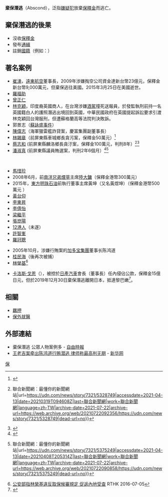 {{legal}}
'''棄保潛逃'''（Abscond），泛指[[嫌疑犯|嫌疑犯]]放棄[[保釋|保釋金]]而逃亡。

==棄保潛逃的後果==
*沒收[[保釋|保釋金]]
*發布[[通緝|通緝]]
*註銷[[國籍|國籍]]（例如：{{USA}}）

==著名案例==
;{{TWN}}
*[[崔湧|崔湧]]，[[遠東航空|遠東航空]]董事長，2009年涉嫌掏空公司資金達新台幣23億元，保釋金新台幣9,000萬元，但棄保逃往美國。2015年3月25日在美國逝世。
*[[羅福助|羅福助]]
*[[曾正仁|曾正仁]]
*[[林克穎|林克穎]]，印度裔英國商人，在台灣涉嫌[[酒駕|酒駕]]撞死送報員，於發監執刑前持一名英國籍白人的護照潛逃出境回到英國，中華民國政府在英國提起訴訟要求引渡林克穎回台灣服刑，但遭蘇格蘭高等法院判決敗訴。
*郭景志（[[蘇詠盛事件|蘇詠盛事件]]）
*[[陳偉志|陳偉志]]（海軍獵雷艦詐貸案，慶富集團副董事長）
*[[林錫章|林錫章]]（前屏東縣車城鄉長貪污案，保釋金50萬元）<ref>{{Cite web|title=前車城鄉長林錫章棄保潛逃 黃國昌：正義再度淪為笑柄|url=https://tw.news.yahoo.com/%E5%89%8D%E8%BB%8A%E5%9F%8E%E9%84%89%E9%95%B7%E6%9E%97%E9%8D%9A%E7%AB%A0%E6%88%90%E5%8A%9F%E6%A3%84%E4%BF%9D%E6%BD%9B%E9%80%83-%E9%BB%83%E5%9C%8B%E6%98%8C-%E6%AD%A3%E7%BE%A9%E5%8F%88%E6%B7%AA%E7%82%BA%E7%AC%91%E6%9F%84-041728816.html|work=tw.news.yahoo.com|accessdate=2019-05-01|language=zh-TW|archive-date=2019-05-01|archive-url=https://web.archive.org/web/20190501023436/https://tw.news.yahoo.com/%25E5%2589%258D%25E8%25BB%258A%25E5%259F%258E%25E9%2584%2589%25E9%2595%25B7%25E6%259E%2597%25E9%258D%259A%25E7%25AB%25A0%25E6%2588%2590%25E5%258A%259F%25E6%25A3%2584%25E4%25BF%259D%25E6%25BD%259B%25E9%2580%2583-%25E9%25BB%2583%25E5%259C%258B%25E6%2598%258C-%25E6%25AD%25A3%25E7%25BE%25A9%25E5%258F%2588%25E6%25B7%25AA%25E7%2582%25BA%25E7%25AC%2591%25E6%259F%2584-041728816.html|dead-url=no}}</ref>
*[[蔡志和|蔡志和]]  (前屏東縣麟洛鄉長貪汙案，保釋金100萬元，判刑8年）<ref>{{Cite web|title=逃亡？麟洛鄉前鄉長蔡志和涉貪判刑8年 發監前不知去向 {{!}} 聯合新聞網：最懂你的新聞網站|url=https://udn.com/news/story/7321/5328749|accessdate=2021-04-13|date=20210319T094608Z|last=聯合新聞網|work=聯合新聞網|language=zh-TW|archive-date=2021-07-22|archive-url=https://web.archive.org/web/20210722092356/https://udn.com/news/story/7321/5328749|dead-url=no}}</ref><ref>{{Cite web|title=前麟洛鄉長蔡志和貪汙入監前棄保潛逃 屏檢將發布通緝 - 社會|url=https://news.ltn.com.tw/news/society/breakingnews/3472026|accessdate=2021-04-13|date=2021-03-19|last=自由時報電子報|work=自由時報電子報|language=zh-TW|archive-date=2021-07-22|archive-url=https://web.archive.org/web/20210722090839/https://news.ltn.com.tw/news/society/breakingnews/3472026|dead-url=no}}</ref>
*[[潘淑真|潘淑真]]  (前屏東縣議員賄選案，判刑2年6個月）<ref>{{Cite web|title=前屏議員潘淑真未到案執行 屏檢已發布通緝 - 社會|url=https://www.chinatimes.com/realtimenews/20210408005635-260402?chdtv|accessdate=2021-04-13|last=中時新聞網|work=中時新聞網|language=zh-TW|archive-date=2021-07-22|archive-url=https://web.archive.org/web/20210722094654/https://www.chinatimes.com/realtimenews/20210408005635-260402?chdtv|dead-url=no}}</ref><ref>{{Cite web|title=又一個！屏東前議員潘淑真賄選判2年半 棄保潛逃檢通緝 {{!}} 聯合新聞網：最懂你的新聞網站|url=https://udn.com/news/story/7321/5375249|accessdate=2021-04-13|date=20210408T205314Z|last=聯合新聞網|work=聯合新聞網|language=zh-TW|archive-date=2021-07-22|archive-url=https://web.archive.org/web/20210722090858/https://udn.com/news/story/7321/5375249|dead-url=no}}</ref>

;
;{{HKG}}
* [[馬惜珍|馬惜珍]]
* 2008年6月，前[[南洋兄弟煙草|南洋兄弟煙草]]主席[[陸大鏞|陸大鏞]]（保釋金港幣300萬元）
*2015年，[[東方明珠石油|東方明珠石油]]前執行董事主席黃坤（又名黃煜坤）（保釋金港幣500萬元 ）
* [[黃台仰|黃台仰]]
* [[李東昇|李東昇]]
* [[李倩怡|李倩怡]]
* [[梁繼平|梁繼平]]
* [[張崑陽|張崑陽]]
* [[12港人|12港人]]（未遂）
* [[許智峯|許智峯]]
* [[羅冠聰|羅冠聰]]

;{{CHNMLD}}
* 2005年10月，涉嫌行賄案的[[加多宝|加多宝集團]]董事长陈鸿道
* [[桂民海|桂民海]]（後再次被捕）
* [[林榮基|林榮基]]<ref>[http://news.rthk.hk/rthk/ch/component/k2/1270757-20160705.htm 公安部指林榮基違反取保候審規定 促返內地受查] {{Wayback|url=http://news.rthk.hk/rthk/ch/component/k2/1270757-20160705.htm |date=20180221162214 }} RTHK 2016-07-05</ref>

;{{JPN}}
* [[卡洛斯·戈恩|卡洛斯·戈恩]]（{{lang|pt|Carlos Ghosn}}），被控於[[日產汽車|日產汽車]]會長（董事長）任內侵佔公款，保釋金15億日元，但於2019年12月30日棄保潛逃離開日本，抵達黎巴嫩<ref>{{cite news |url=https://headlines.yahoo.co.jp/hl?a=20191231-00000043-kyodonews-int |title=ゴーン被告「レバノンにいる」と声明 |language=ja |publisher=Yahoo! Japan |author=共同社 |date=2019-12-31 |accessdate=2019-12-31 |archive-date=2020-02-02 |archive-url=https://web.archive.org/web/20200202235609/https://headlines.yahoo.co.jp/hl?a=20191231-00000043-kyodonews-int |dead-url=no }}</ref>。

==相關==
*[[羈押|羈押]]
*[[保外就醫|保外就醫]]

==外部連結==
*棄保潛逃 公眾人物案例多 - [[自由時報|自由時報]]
*[http://news.xinhuanet.com/fortune/2012-06/01/c_123221595.htm 王老吉案牵出陈鸿道行贿潜逃 律师称最高判无期] {{Wayback|url=http://news.xinhuanet.com/fortune/2012-06/01/c_123221595.htm |date=20120604015303 }}- [[新华网|新华网]]

[[Category:刑事訴訟法學|保]]